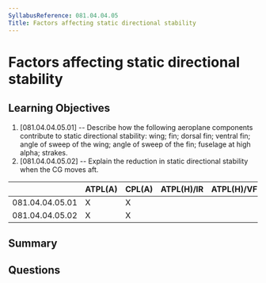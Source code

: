 ```yaml
---
SyllabusReference: 081.04.04.05
Title: Factors affecting static directional stability
---
```


# Factors affecting static directional stability

## Learning Objectives

1. [081.04.04.05.01] -- Describe how the following aeroplane components
   contribute to static directional stability: wing; fin; dorsal fin; ventral
   fin; angle of sweep of the wing; angle of sweep of the fin; fuselage at high
   alpha; strakes.
2. [081.04.04.05.02] -- Explain the reduction in static directional stability
   when the CG moves aft.

|                 | ATPL(A) | CPL(A) | ATPL(H)/IR | ATPL(H)/VFR | CPL(H) | IR  | CBIR(A) |
| --------------- | ------- | ------ | ---------- | ----------- | ------ | --- | ------- |
| 081.04.04.05.01 | X       | X      |            |             |        |     |         |
| 081.04.04.05.02 | X       | X      |            |             |        |     |         |

## Summary

## Questions
